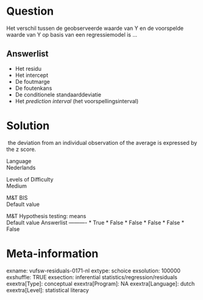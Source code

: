 Question
========
Het verschil tussen de geobserveerde waarde van Y en de voorspelde
waarde van Y op basis van een regressiemodel is ...

Answerlist
----------
* Het residu
* Het intercept
* De foutmarge
* De foutenkans
* De conditionele standaarddeviatie
* Het *prediction interval* (het voorspellingsinterval)

Solution
========





 the deviation from an individual observation of the average is
expressed by the z score.





Language  
Nederlands

Levels of Difficulty  
Medium

M&T BIS  
Default value

M&T Hypothesis testing: means  
Default value
Answerlist
----------
* True
* False
* False
* False
* False
* False

Meta-information
================
exname: vufsw-residuals-0171-nl
extype: schoice
exsolution: 100000
exshuffle: TRUE
exsection: inferential statistics/regression/residuals
exextra[Type]: conceptual
exextra[Program]: NA
exextra[Language]: dutch
exextra[Level]: statistical literacy


